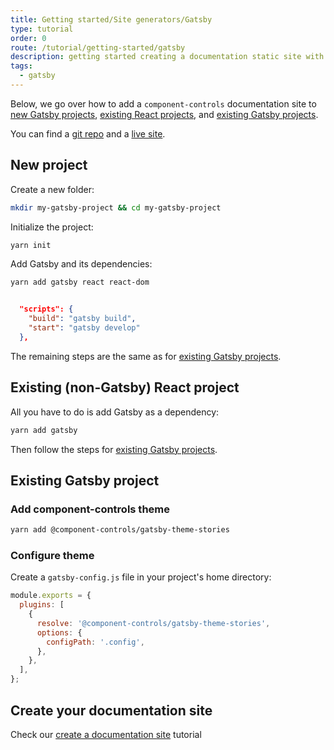 ```yaml
---
title: Getting started/Site generators/Gatsby
type: tutorial
order: 0
route: /tutorial/getting-started/gatsby
description: getting started creating a documentation static site with gatsby and component-controls
tags:
  - gatsby
---
```


Below, we go over how to add a `component-controls` documentation site to [new Gatsby projects](#new-project), [existing React projects](#existing--non-gatsby--react-project), and [existing Gatsby projects](<(#existing-gatsby-project)>).

You can find a [git repo](https://github.com/ccontrols/gatsby-controls-starter) and a [live site](https://gatsby-controls-starter.netlify.app/).

## New project

Create a new folder:

```sh
mkdir my-gatsby-project && cd my-gatsby-project
```

Initialize the project:

```sh
yarn init
```

Add Gatsby and its dependencies:

```sh
yarn add gatsby react react-dom
```

```json:title=package.json

  "scripts": {
    "build": "gatsby build",
    "start": "gatsby develop"
  },

```

The remaining steps are the same as for [existing Gatsby projects](#existing-gatsby-project).

## Existing (non-Gatsby) React project

All you have to do is add Gatsby as a dependency:

```sh
yarn add gatsby
```

Then follow the steps for [existing Gatsby projects](#existing-gatsby-project).

## Existing Gatsby project

### Add component-controls theme

```sh
yarn add @component-controls/gatsby-theme-stories
```

### Configure theme

Create a `gatsby-config.js` file in your project's home directory:

```js:title=gatsby-config.js
module.exports = {
  plugins: [
    {
      resolve: '@component-controls/gatsby-theme-stories',
      options: {
        configPath: '.config',
      },
    },
  ],
};
```

## Create your documentation site

Check our [create a documentation site](/tutorial/getting-started/documentation-site) tutorial
